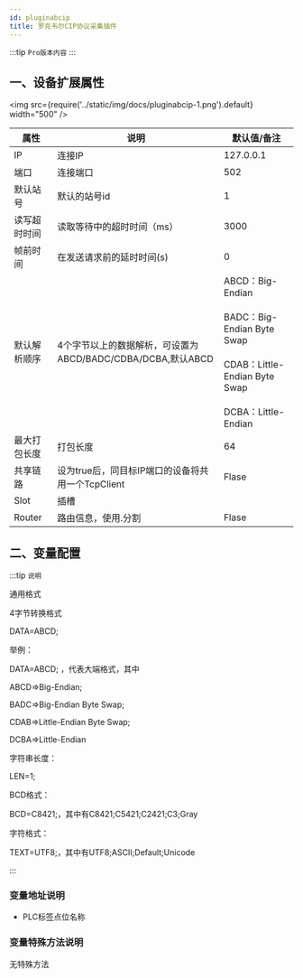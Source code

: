 ```yaml
---
id: pluginabcip
title: 罗克韦尔CIP协议采集插件
---
```

:::tip `Pro版本内容`
:::

## 一、设备扩展属性

<img src={require('../static/img/docs/pluginabcip-1.png').default} width="500" />

| 属性           |  说明                    | 默认值/备注|
| ---------------| --------------------------| ---|
| IP         | 连接IP              | 127.0.0.1|
| 端口         | 连接端口              | 502|
| 默认站号         | 默认的站号id            | 1|
| 读写超时时间         | 读取等待中的超时时间（ms）              | 3000|
| 帧前时间         | 在发送请求前的延时时间(s)                | 0|
| 默认解析顺序         | 4个字节以上的数据解析，可设置为ABCD/BADC/CDBA/DCBA,默认ABCD |ABCD：Big-Endian<br></br>BADC：Big-Endian Byte Swap<br></br>CDAB：Little-Endian Byte Swap<br></br>DCBA：Little-Endian |
| 最大打包长度         | 打包长度              | 64 |
| 共享链路         | 设为true后，同目标IP端口的设备将共用一个TcpClient              | Flase |
| Slot         |      插槽        |  |
| Router         |    路由信息，使用.分割              | Flase |



## 二、变量配置

:::tip `说明`

通用格式

4字节转换格式

DATA=ABCD;

举例：

DATA=ABCD; ，代表大端格式，其中

ABCD=>Big-Endian;

BADC=>Big-Endian Byte Swap;

CDAB=>Little-Endian Byte Swap;

DCBA=>Little-Endian

字符串长度：

LEN=1;

BCD格式：

BCD=C8421;，其中有C8421;C5421;C2421;C3;Gray

字符格式：

TEXT=UTF8;，其中有UTF8;ASCII;Default;Unicode

:::

### 变量地址说明

- PLC标签点位名称

### 变量特殊方法说明

无特殊方法